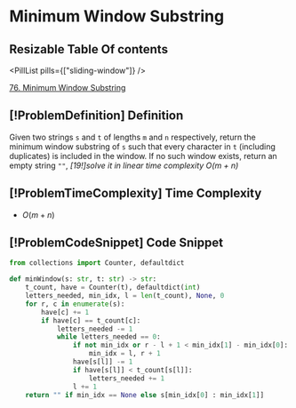# Minimum Window Substring

## Resizable Table Of contents

<DifficultyBadge difficulty="hard" />

<PillList pills={["sliding-window"]} />

[76. Minimum Window Substring](https://leetcode.com/problems/minimum-window-substring)

## [!ProblemDefinition] Definition

Given two strings `s` and `t` of lengths `m` and `n` respectively,     return the minimum window substring of `s` such that every character in `t` (including duplicates)     is included in the window. If no such window exists, return an empty string `""`,
    *[19!]solve it in linear time complexity O(m + n)*

## [!ProblemTimeComplexity] Time Complexity

- $O(m + n)$

## [!ProblemCodeSnippet] Code Snippet

```python meta="source=problems/76-minimum-window-substring/solution.py"
from collections import Counter, defaultdict

def minWindow(s: str, t: str) -> str:
    t_count, have = Counter(t), defaultdict(int)
    letters_needed, min_idx, l = len(t_count), None, 0
    for r, c in enumerate(s):
        have[c] += 1
        if have[c] == t_count[c]:
            letters_needed -= 1
            while letters_needed == 0:
                if not min_idx or r - l + 1 < min_idx[1] - min_idx[0]:
                    min_idx = l, r + 1
                have[s[l]] -= 1
                if have[s[l]] < t_count[s[l]]:
                    letters_needed += 1
                l += 1
    return "" if min_idx == None else s[min_idx[0] : min_idx[1]]
```

